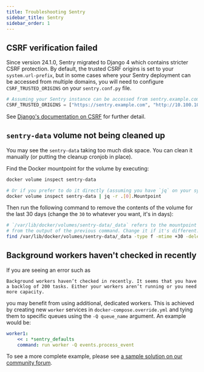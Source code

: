 ```yaml
---
title: Troubleshooting Sentry
sidebar_title: Sentry
sidebar_order: 1
---
```


## CSRF verification failed

Since version 24.1.0, Sentry migrated to Django 4 which contains stricter CSRF protection. By default, the trusted CSRF origins is set to your `system.url-prefix`, but in some cases where your Sentry deployment can be accessed from multiple domains, you will need to configure `CSRF_TRUSTED_ORIGINS` on your `sentry.conf.py` file.

```python
# Assuming your Sentry instance can be accessed from sentry.example.com, 10.100.10.10 and 127.0.0.1.
CSRF_TRUSTED_ORIGINS = ["https://sentry.example.com", "http://10.100.10.10", "http://127.0.0.1:9000"]
```

See [Django's documentation on CSRF](https://docs.djangoproject.com/en/4.2/ref/settings/#std-setting-CSRF_TRUSTED_ORIGINS) for further detail.

## `sentry-data` volume not being cleaned up

You may see the `sentry-data` taking too much disk space. You can clean it manually (or putting the cleanup cronjob in place).

Find the Docker mountpoint for the volume by executing:
```bash
docker volume inspect sentry-data

# Or if you prefer to do it directly (assuming you have `jq` on your system):
docker volume inspect sentry-data | jq -r .[0].Mountpoint
```

Then run the following command to remove the contents of the volume for the last 30 days (change the `30` to whatever you want, it's in days):
```bash
# `/var/lib/docker/volumes/sentry-data/_data` refers to the mountpoint of the volume
# from the output of the previous command. Change it if it's different.
find /var/lib/docker/volumes/sentry-data/_data -type f -mtime +30 -delete
```

## Background workers haven't checked in recently

If you are seeing an error such as

```
Background workers haven’t checked in recently. It seems that you have a backlog of 200 tasks. Either your workers aren’t running or you need more capacity.
```

you may benefit from using additional, dedicated workers. This is achieved by creating new `worker` services in `docker-compose.override.yml` and tying them to specific queues using the `-Q queue_name` argument. An example would be:

```yaml
worker1:
    << : *sentry_defaults
    command: run worker -Q events.process_event
```

To see a more complete example, please see [a sample solution on our community forum](https://forum.sentry.io/t/how-to-clear-backlog-and-monitor-it/10715/14?u=byk).
